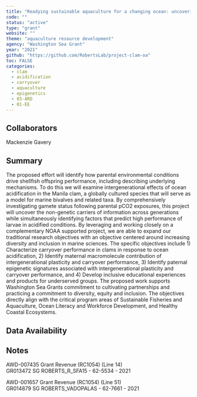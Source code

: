 ```yaml
---
title: "Readying sustainable aquaculture for a changing ocean: uncovering the mechanisms associated with intergenerational carryover effects to enhance bivalve resilience to acidification"
code: ""
status: "active"
type: "grant"
website: ""
theme: "aquaculture resource development"
agency: "Washington Sea Grant"
year: "2021"
github: "https://github.com/RobertsLab/project-clam-oa"
toc: FALSE
categories:
  - clam
  - acidification
  - carryover 
  - aquaculture
  - epigenetics
  - 03-ARD
  - 01-EE
---
```


## Collaborators

Mackenzie Gavery

## Summary

The proposed effort will identify how parental environmental conditions drive shellfish offspring performance, including describing underlying mechanisms. To do this we will examine intergenerational effects of ocean acidification in the Manila clam, a globally cultured species that will serve as a model for marine bivalves and related taxa. By comprehensively investigating gamete status following parental pCO2 exposures, this project will uncover the non-genetic carriers of information across generations while simultaneously identifying factors that predict high performance of larvae in acidified conditions. By leveraging and working closely on a complementary NOAA supported project, we are able to expand our traditional research objectives with an objective centered around increasing diversity and inclusion in marine sciences. The specific objectives include 1) Characterize carryover performance in clams in response to ocean acidification, 2) Identify maternal macromolecule contribution of intergenerational plasticity and carryover performance, 3) Identify paternal epigenetic signatures associated with intergenerational plasticity and carryover performance, and 4) Develop inclusive educational experiences and products for underserved groups. The proposed work supports Washington Sea Grants commitment to cultivating partnerships and practicing a commitment to diversity, equity and inclusion. The objectives directly align with the critical program areas of Sustainable Fisheries and Aquaculture, Ocean Literacy and Workforce Development, and Healthy Coastal Ecosystems.

## Data Availability

## Notes

AWD-007435 Grant Revenue (RC1054) (Line 14)\
GR013472 SG ROBERTS_R_SFA15 - 62-5534 - 2021

AWD-001657 Grant Revenue (RC1054) (Line 51)\
GR014879 SG ROBERTS_VADOPALAS - 62-7661 - 2021
